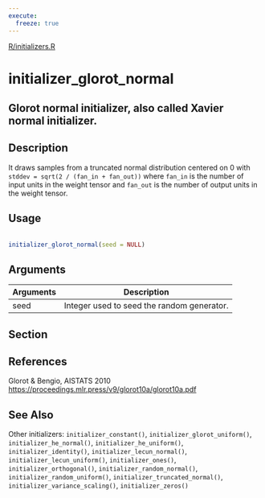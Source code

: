 ```yaml
---
execute:
  freeze: true
---
```


[R/initializers.R](https://github.com/rstudio/keras//blob/main/R/initializers.R#L214) 

# initializer_glorot_normal

## Glorot normal initializer, also called Xavier normal initializer.

## Description
 It draws samples from a truncated normal distribution centered on 0 with `stddev = sqrt(2 / (fan_in + fan_out))` where `fan_in` is the number of input units in the weight tensor and `fan_out` is the number of output units in the weight tensor. 


## Usage
```r
 
initializer_glorot_normal(seed = NULL) 
```

## Arguments
|Arguments|Description|
|---|---|
| seed | Integer used to seed the random generator. |


## Section

## References

  Glorot & Bengio, AISTATS 2010 [https://proceedings.mlr.press/v9/glorot10a/glorot10a.pdf](https://proceedings.mlr.press/v9/glorot10a/glorot10a.pdf) 




## See Also
 Other initializers:  `initializer_constant()`, `initializer_glorot_uniform()`, `initializer_he_normal()`, `initializer_he_uniform()`, `initializer_identity()`, `initializer_lecun_normal()`, `initializer_lecun_uniform()`, `initializer_ones()`, `initializer_orthogonal()`, `initializer_random_normal()`, `initializer_random_uniform()`, `initializer_truncated_normal()`, `initializer_variance_scaling()`, `initializer_zeros()` 

